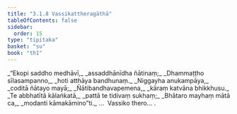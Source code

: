 ```yaml
---
title: "3.1.8 Vassikattheragāthā"
tableOfContents: false
sidebar:
  order: 15
type: "tipitaka"
basket: "su"
book: "th1"
---
```



<DynamicBreadcrumb />

<Division number="240" book="th1">

<Paragraph number="462" type="verses" book="th1">
_“Ekopi saddho medhāvī,_  
_assaddhānīdha ñātinaṃ;_  
_Dhammaṭṭho sīlasampanno,_  
_hoti atthāya bandhunaṃ._  

</Paragraph>

</Division>
<Division number="241" book="th1">

<Paragraph number="463" type="verses" book="th1">
_Niggayha anukampāya,_  
_coditā ñātayo mayā;_  
_Ñātibandhavapemena,_  
_kāraṃ katvāna bhikkhusu._  

</Paragraph>

</Division>
<Division number="242" book="th1">

<Paragraph number="464" type="verses" book="th1">
_Te abbhatītā kālaṅkatā,_  
_pattā te tidivaṃ sukhaṃ;_  
_Bhātaro mayhaṃ mātā ca,_  
_modanti kāmakāmino”ti._  


</Paragraph>
</Division>

<Paragraph number="465" type="center" book="th1">
…  Vassiko thero… .
</Paragraph>